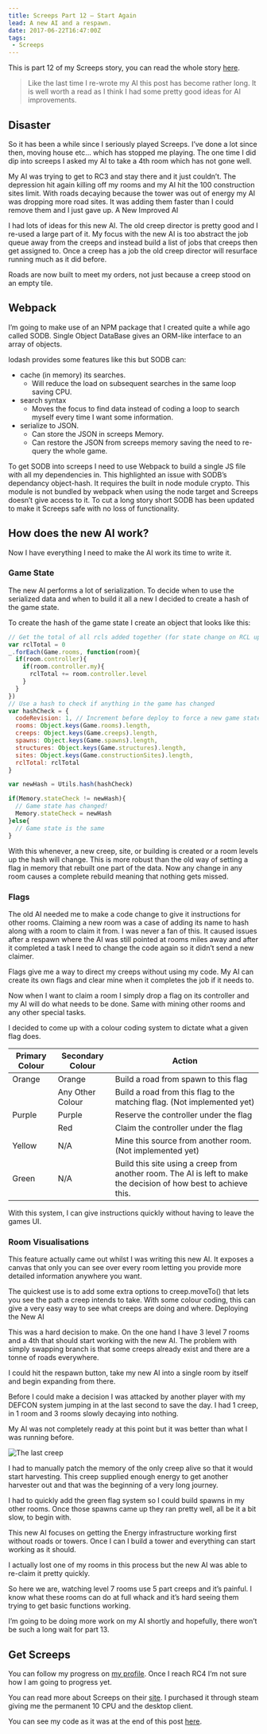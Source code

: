 ```yaml
---
title: Screeps Part 12 – Start Again
lead: A new AI and a respawn.
date: 2017-06-22T16:47:00Z
tags:
 - Screeps
---
```

This is part 12 of my Screeps story, you can read the whole story [here](/articles/screeps).

  > Like the last time I re-wrote my AI this post has become rather long. It is well worth a read as I think I had some pretty good ideas for AI improvements.

## Disaster

So it has been a while since I seriously played Screeps. I’ve done a lot since then, moving house etc… which has stopped me playing. The one time I did dip into screeps I asked my AI to take a 4th room which has not gone well.

My AI was trying to get to RC3 and stay there and it just couldn’t. The depression hit again killing off my rooms and my AI hit the 100 construction sites limit. With roads decaying because the tower was out of energy my AI was dropping more road sites. It was adding them faster than I could remove them and I just gave up.
A New Improved AI

I had lots of ideas for this new AI. The old creep director is pretty good and I re-used a large part of it. My focus with the new AI is too abstract the job queue away from the creeps and instead build a list of jobs that creeps then get assigned to. Once a creep has a job the old creep director will resurface running much as it did before.

Roads are now built to meet my orders, not just because a creep stood on an empty tile.

## Webpack

I’m going to make use of an NPM package that I created quite a while ago called SODB. Single Object DataBase gives an ORM-like interface to an array of objects.

lodash provides some features like this but SODB can:

  - cache (in memory) its searches.
    - Will reduce the load on subsequent searches in the same loop saving CPU.
  - search syntax
    - Moves the focus to find data instead of coding a loop to search myself every time I want some information.
  - serialize to JSON.
    - Can store the JSON in screeps Memory.
    - Can restore the JSON from screeps memory saving the need to re-query the whole game.

To get SODB into screeps I need to use Webpack to build a single JS file with all my dependencies in. This highlighted an issue with SODB’s dependancy object-hash. It requires the built in node module crypto. This module is not bundled by webpack when using the node target and Screeps doesn’t give access to it. To cut a long story short SODB has been updated to make it Screeps safe with no loss of functionality.

## How does the new AI work?

Now I have everything I need to make the AI work its time to write it.

### Game State

The new AI performs a lot of serialization. To decide when to use the serialized data and when to build it all a new I decided to create a hash of the game state.

To create the hash of the game state I create an object that looks like this:

```js
// Get the total of all rcls added together (for state change on RCL up)
var rclTotal = 0
_.forEach(Game.rooms, function(room){
  if(room.controller){
    if(room.controller.my){
      rclTotal += room.controller.level
    }
  }
})
// Use a hash to check if anything in the game has changed
var hashCheck = {
  codeRevision: 1, // Increment before deploy to force a new game state
  rooms: Object.keys(Game.rooms).length,
  creeps: Object.keys(Game.creeps).length,
  spawns: Object.keys(Game.spawns).length,
  structures: Object.keys(Game.structures).length,
  sites: Object.keys(Game.constructionSites).length,
  rclTotal: rclTotal
}

var newHash = Utils.hash(hashCheck)

if(Memory.stateCheck != newHash){
  // Game state has changed!
  Memory.stateCheck = newHash
}else{
  // Game state is the same
}
```

With this whenever, a new creep, site, or building is created or a room levels up the hash will change. This is more robust than the old way of setting a flag in memory that rebuilt one part of the data. Now any change in any room causes a complete rebuild meaning that nothing gets missed.

### Flags

The old AI needed me to make a code change to give it instructions for other rooms. Claiming a new room was a case of adding its name to hash along with a room to claim it from. I was never a fan of this. It caused issues after a respawn where the AI was still pointed at rooms miles away and after it completed a task I need to change the code again so it didn’t send a new claimer.

Flags give me a way to direct my creeps without using my code. My AI can create its own flags and clear mine when it completes the job if it needs to.

Now when I want to claim a room I simply drop a flag on its controller and my AI will do what needs to be done. Same with mining other rooms and any other special tasks.

I decided to come up with a colour coding system to dictate what a given flag does.

|Primary Colour|Secondary Colour|Action|
|--------------|----------------|------|
|Orange|Orange|Build a road from spawn to this flag|
| |Any Other Colour|Build a road from this flag to the matching flag. (Not implemented yet)|
|Purple|Purple|Reserve the controller under the flag|
| |Red|Claim the controller under the flag|
|Yellow|N/A|Mine this source from another room. (Not implemented yet)|
|Green|N/A|Build this site using a creep from another room. The AI is left to make the decision of how best to achieve this.|

With this system, I can give instructions quickly without having to leave the games UI.

### Room Visualisations

This feature actually came out whilst I was writing this new AI. It exposes a canvas that only you can see over every room letting you provide more detailed information anywhere you want.

The quickest use is to add some extra options to creep.moveTo() that lets you see the path a creep intends to take. With some colour coding, this can give a very easy way to see what creeps are doing and where.
Deploying the New AI

This was a hard decision to make. On the one hand I have 3 level 7 rooms and a 4th that should start working with the new AI. The problem with simply swapping branch is that some creeps already exist and there are a tonne of roads everywhere.

I could hit the respawn button, take my new AI into a single room by itself and begin expanding from there.

Before I could make a decision I was attacked by another player with my DEFCON system jumping in at the last second to save the day. I had 1 creep, in 1 room and 3 rooms slowly decaying into nothing.

My AI was not completely ready at this point but it was better than what I was running before.

![The last creep](./saviour.png)

I had to manually patch the memory of the only creep alive so that it would start harvesting. This creep supplied enough energy to get another harvester out and that was the beginning of a very long journey.

I had to quickly add the green flag system so I could build spawns in my other rooms. Once those spawns came up they ran pretty well, all be it a bit slow, to begin with.

This new AI focuses on getting the Energy infrastructure working first without roads or towers. Once I can I build a tower and everything can start working as it should.

I actually lost one of my rooms in this process but the new AI was able to re-claim it pretty quickly.

So here we are, watching level 7 rooms use 5 part creeps and it’s painful. I know what these rooms can do at full whack and it’s hard seeing them trying to get basic functions working.

I’m going to be doing more work on my AI shortly and hopefully, there won’t be such a long wait for part 13.

## Get Screeps

You can follow my progress on [my profile](https://screeps.com/a/#!/profile/Arcath). Once I reach RC4 I’m not sure how I am going to progress yet.

You can read more about Screeps on their [site](https://screeps.com/). I purchased it through steam giving me the permanent 10 CPU and the desktop client.

You can see my code as it was at the end of this post [here](https://github.com/Arcath/screeps-code/tree/a7ff7fff79207df88ae8d34a0cdc7291c52bfbb7).
